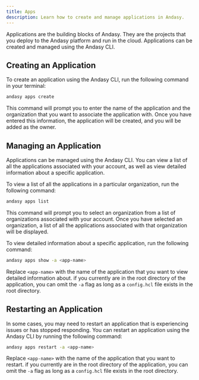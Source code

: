 ```yaml
---
title: Apps
description: Learn how to create and manage applications in Andasy.
---
```


Applications are the building blocks of Andasy. They are the projects that you deploy to the Andasy platform and run in the cloud. Applications can be created and managed using the Andasy CLI.

## Creating an Application

To create an application using the Andasy CLI, run the following command in your terminal:

```bash
andasy apps create
```

This command will prompt you to enter the name of the application and the organization that you want to associate the application with. Once you have entered this information, the application will be created, and you will be added as the owner.

## Managing an Application

Applications can be managed using the Andasy CLI. You can view a list of all the applications associated with your account, as well as view detailed information about a specific application.

To view a list of all the applications in a particular organization, run the following command:

```bash
andasy apps list
```

This command will prompt you to select an organization from a list of organizations associated with your account. Once you have selected an organization, a list of all the applications associated with that organization will be displayed.

To view detailed information about a specific application, run the following command:

```bash
andasy apps show -a <app-name>
```

Replace `<app-name>` with the name of the application that you want to view detailed information about. if you currently are in the root directory of the application, you can omit the `-a` flag as long as a `config.hcl` file exists in the root directory.

## Restarting an Application

In some cases, you may need to restart an application that is experiencing issues or has stopped responding. You can restart an application using the Andasy CLI by running the following command:

```bash
andasy apps restart -a <app-name>
```

Replace `<app-name>` with the name of the application that you want to restart. if you currently are in the root directory of the application, you can omit the `-a` flag as long as a `config.hcl` file exists in the root directory.
